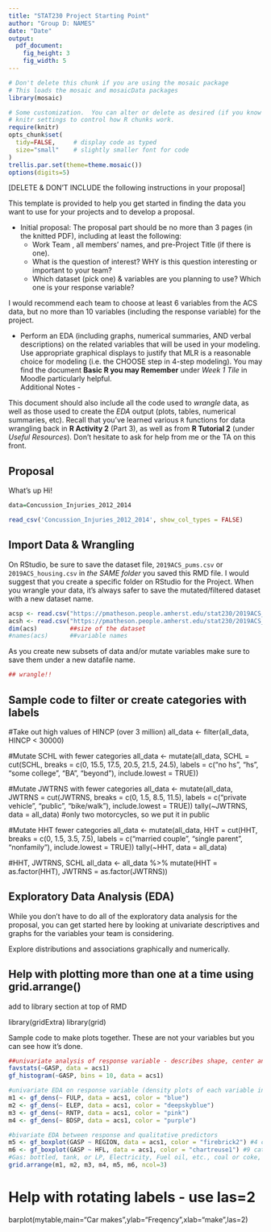 ```yaml
---
title: "STAT230 Project Starting Point"
author: "Group D: NAMES"
date: "Date"
output: 
  pdf_document:
    fig_height: 3
    fig_width: 5
---
```


```r
# Don't delete this chunk if you are using the mosaic package
# This loads the mosaic and mosaicData packages
library(mosaic)
```

```r
# Some customization.  You can alter or delete as desired (if you know what you are doing).
# knitr settings to control how R chunks work.
require(knitr)
opts_chunk$set(
  tidy=FALSE,     # display code as typed
  size="small"    # slightly smaller font for code
)
trellis.par.set(theme=theme.mosaic())  
options(digits=5)
```


[DELETE & DON'T INCLUDE the following instructions in your proposal]   

This template is provided to help you get started in finding the data you want to use for your projects and to develop a proposal.

* Initial proposal: The proposal part should be no more than 3 pages (in the knitted PDF), including at least the following:  
    + Work Team , all members’ names, and pre-Project Title (if there is one).
    + What is the question of interest? WHY is this question interesting or important to your team?
    + Which dataset (pick one) & variables are you planning to use? Which one is your response variable?  
 
I would recommend each team to choose at least 6 variables from the ACS data, but no more than 10 variables (including the response variable) for the project. 

* Perform an EDA (including graphs, numerical summaries, AND verbal descriptions) on the related variables that will be used in your modeling. Use appropriate graphical displays to justify that MLR is a reasonable choice for modeling (i.e. the CHOOSE step in 4-step modeling). You may find the document **Basic R you may Remember** under *Week 1 Tile* in Moodle particularly helpful.      
Additional Notes -   

This document should also include all the code used to *wrangle* data, as well as those used to create the *EDA* output (plots, tables, numerical summaries, etc). Recall that you've learned various `R` functions for data wrangling back in **R Activity 2** (Part 3), as well as from **R Tutorial 2** (under *Useful Resources*). Don't hesitate to ask for help from me or the TA on this front.      


## Proposal    
What's up
Hi!

```r
data=Concussion_Injuries_2012_2014
```

```r
read_csv('Concussion_Injuries_2012_2014', show_col_types = FALSE)
```


## Import Data & Wrangling   

On RStudio, be sure to save the dataset file, `2019ACS_pums.csv` or `2019ACS_housing.csv` in *the SAME folder* you saved this RMD file. I would suggest that you create a specific folder on RStudio for the Project. When you wrangle your data, it's always safer to save the mutated/filtered dataset with a new dataset name.     

```r
acsp <- read.csv("https://pmatheson.people.amherst.edu/stat230/2019ACS_pums.csv")         ##read in person data
acsh <- read.csv("https://pmatheson.people.amherst.edu/stat230/2019ACS_housing.csv")      ##read in housing data
dim(acs)         ##size of the dataset
#names(acs)      ##variable names   
```


As you create new subsets of data and/or mutate variables make sure to save them under a new datafile name.  
```r
## wrangle!!  

```
## Sample code to filter or create categories with labels

#Take out high values of HINCP (over 3 million)
all_data <- filter(all_data, HINCP < 30000)

#Mutate SCHL with fewer categories
all_data <- mutate(all_data, SCHL = cut(SCHL, breaks = c(0, 15.5, 17.5, 20.5, 21.5, 24.5), labels = c("no hs", "hs", "some college", "BA", "beyond"), include.lowest = TRUE))

#Mutate JWTRNS with fewer categories
all_data <- mutate(all_data, JWTRNS = cut(JWTRNS, breaks = c(0, 1.5, 8.5, 11.5), labels = c("private vehicle", "public", "bike/walk"), include.lowest = TRUE))
tally(~JWTRNS, data = all_data)
#only two motorcycles, so we put it in public

#Mutate HHT fewer categories
all_data <- mutate(all_data, HHT = cut(HHT, breaks = c(0, 1.5, 3.5, 7.5), labels = c("married couple", "single parent", "nonfamily"), include.lowest = TRUE))
tally(~HHT, data = all_data)

#HHT, JWTRNS, SCHL
all_data <- all_data %>%
  mutate(HHT = as.factor(HHT), JWTRNS = as.factor(JWTRNS))





## Exploratory Data Analysis (EDA)

While you don't have to do all of the exploratory data analysis for the proposal, you can get started here by looking at univariate descriptives and graphs for the variables your team is considering.

Explore distributions and associations graphically and numerically.


## Help with plotting more than one at a time using grid.arrange()
add to library section at top of RMD

library(gridExtra)
library(grid)

Sample code to make plots together.  These are not your variables but you can see how it's done.
```r
##univariate analysis of response variable - describes shape, center and spread
favstats(~GASP, data = acs1)
gf_histogram(~GASP, bins = 10, data = acs1)

#univariate EDA on response variable (density plots of each variable individually; allows for determination of shape, center, and spread for each individual variable) 
m1 <- gf_dens(~ FULP, data = acs1, color = "blue")         
m2 <- gf_dens(~ ELEP, data = acs1, color = "deepskyblue")
m3 <- gf_dens(~ RNTP, data = acs1, color = "pink")
m4 <- gf_dens(~ BDSP, data = acs1, color = "purple")

#bivariate EDA between response and qualitative predictors
m5 <- gf_boxplot(GASP ~ REGION, data = acs1, color = "firebrick2") #4 categories: Northeast, Midwest, South, West
m6 <- gf_boxplot(GASP ~ HFL, data = acs1, color = "chartreuse1") #9 categories: Gas from underground pipes, 
#Gas: bottled, tank, or LP, Electricity, Fuel oil, etc., coal or coke, wood, solar energy, other, None
grid.arrange(m1, m2, m3, m4, m5, m6, ncol=3) 
```



# Help with rotating labels - use las=2
barplot(mytable,main="Car makes",ylab="Freqency",xlab="make",las=2)